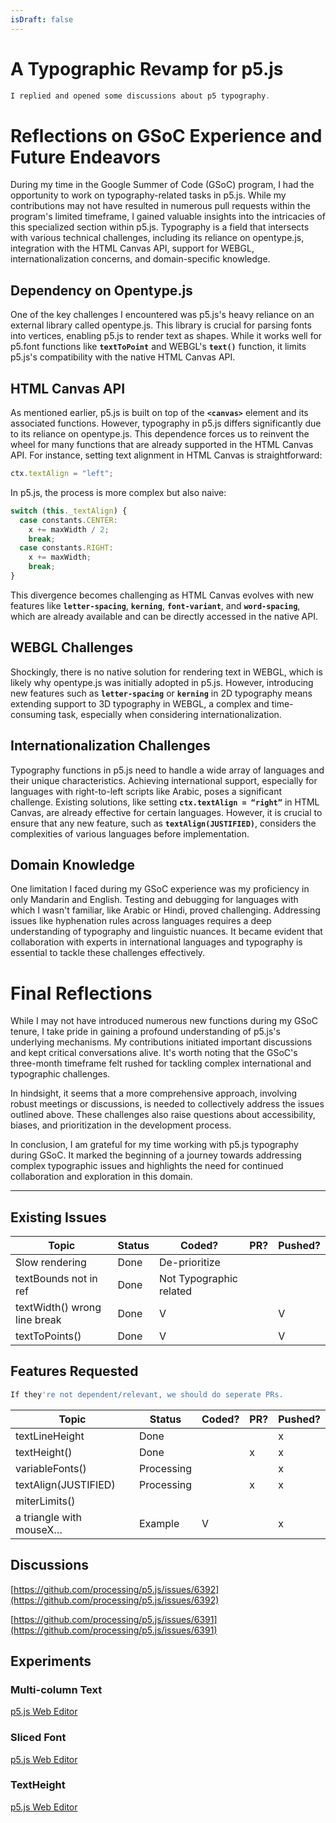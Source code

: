 ```yaml
---
isDraft: false
---
```

# A Typographic Revamp for p5.js

```jsx
I replied and opened some discussions about p5 typography. 
```

# **Reflections on GSoC Experience and Future Endeavors**

During my time in the Google Summer of Code (GSoC) program, I had the opportunity to work on typography-related tasks in p5.js. While my contributions may not have resulted in numerous pull requests within the program's limited timeframe, I gained valuable insights into the intricacies of this specialized section within p5.js. Typography is a field that intersects with various technical challenges, including its reliance on opentype.js, integration with the HTML Canvas API, support for WEBGL, internationalization concerns, and domain-specific knowledge.

## **Dependency on Opentype.js**

One of the key challenges I encountered was p5.js's heavy reliance on an external library called opentype.js. This library is crucial for parsing fonts into vertices, enabling p5.js to render text as shapes. While it works well for p5.font functions like **`textToPoint`** and WEBGL's **`text()`** function, it limits p5.js's compatibility with the native HTML Canvas API.

## **HTML Canvas API**

As mentioned earlier, p5.js is built on top of the **`<canvas>`** element and its associated functions. However, typography in p5.js differs significantly due to its reliance on opentype.js. This dependence forces us to reinvent the wheel for many functions that are already supported in the HTML Canvas API. For instance, setting text alignment in HTML Canvas is straightforward:

```jsx
ctx.textAlign = "left";
```

In p5.js, the process is more complex but also naive:

```jsx
switch (this._textAlign) {
  case constants.CENTER:
    x += maxWidth / 2;
    break;
  case constants.RIGHT:
    x += maxWidth;
    break;
}
```

This divergence becomes challenging as HTML Canvas evolves with new features like **`letter-spacing`**, **`kerning`**, **`font-variant`**, and **`word-spacing`**, which are already available and can be directly accessed in the native API.

## **WEBGL Challenges**

Shockingly, there is no native solution for rendering text in WEBGL, which is likely why opentype.js was initially adopted in p5.js. However, introducing new features such as **`letter-spacing`** or **`kerning`** in 2D typography means extending support to 3D typography in WEBGL, a complex and time-consuming task, especially when considering internationalization.

## **Internationalization Challenges**

Typography functions in p5.js need to handle a wide array of languages and their unique characteristics. Achieving international support, especially for languages with right-to-left scripts like Arabic, poses a significant challenge. Existing solutions, like setting **`ctx.textAlign = “right”`** in HTML Canvas, are already effective for certain languages. However, it is crucial to ensure that any new feature, such as **`textAlign(JUSTIFIED)`**, considers the complexities of various languages before implementation.

## **Domain Knowledge**

One limitation I faced during my GSoC experience was my proficiency in only Mandarin and English. Testing and debugging for languages with which I wasn't familiar, like Arabic or Hindi, proved challenging. Addressing issues like hyphenation rules across languages requires a deep understanding of typography and linguistic nuances. It became evident that collaboration with experts in international languages and typography is essential to tackle these challenges effectively.

# **Final Reflections**

While I may not have introduced numerous new functions during my GSoC tenure, I take pride in gaining a profound understanding of p5.js's underlying mechanisms. My contributions initiated important discussions and kept critical conversations alive. It's worth noting that the GSoC's three-month timeframe felt rushed for tackling complex international and typographic challenges.

In hindsight, it seems that a more comprehensive approach, involving robust meetings or discussions, is needed to collectively address the issues outlined above. These challenges also raise questions about accessibility, biases, and prioritization in the development process.

In conclusion, I am grateful for my time working with p5.js typography during GSoC. It marked the beginning of a journey towards addressing complex typographic issues and highlights the need for continued collaboration and exploration in this domain.

***

## Existing Issues

| Topic | Status | Coded? | PR? | Pushed? |
| --- | --- | --- | --- | --- |
| Slow rendering | Done | De-prioritize |  |  |
| textBounds not in ref | Done | Not Typographic related |  |  |
| textWidth() wrong line break | Done | V |  | V |
| textToPoints() | Done | V |  | V |

## Features Requested

```jsx
If they're not dependent/relevant, we should do seperate PRs.
```

| Topic | Status | Coded? | PR? | Pushed? |
| --- | --- | --- | --- | --- |
| textLineHeight | Done |  |  | x |
| textHeight() | Done |  | x | x |
| variableFonts() | Processing |  |  | x |
| textAlign(JUSTIFIED) | Processing |  | x | x |
| miterLimits()
a triangle with mouseX… | Example | V |  | x |

## Discussions

[https://github.com/processing/p5.js/issues/6392](https://github.com/processing/p5.js/issues/6392)

[https://github.com/processing/p5.js/issues/6391](https://github.com/processing/p5.js/issues/6391)

## Experiments

### Multi-column Text

[p5.js Web Editor](https://editor.p5js.org/munusshih/sketches/ebckpdHNw)

### Sliced Font

[p5.js Web Editor](https://editor.p5js.org/munusshih/sketches/a5Nx_zhE0)

### TextHeight

[p5.js Web Editor](https://editor.p5js.org/munusshih/sketches/4BwL7q2Fe)
